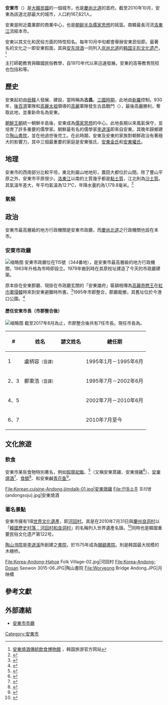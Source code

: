 {{About|韓國慶尚北道城市|中華民國、中華人民共和國舊市|丹东市}}
{{Infobox settlement
| name                    = 安東市
| settlement_type         = [[韩国行政区划|自治市]]
| translit_lang1          = [[韓語|韓語]]
| translit_lang1_type1    = [[韩字|韩字]]
| translit_lang1_info1    = 안동시
| translit_lang1_type2    = [[韩文汉字|韩文汉字]]
| translit_lang1_info2    = 安東市
| translit_lang1_type3    = {{nowrap|[[文化观光部2000年式|文化观光部2000年式]]}}
| translit_lang1_info3    = Andong-si
| translit_lang1_type4    = {{nowrap|[[馬科恩-賴肖爾表記法|馬科恩-賴肖爾表記法]]}}
| translit_lang1_info4    = Andong-si
| image_skyline           = A bird's eye view of the Hahoe Folk Village (4458648859).jpg
| image_caption           = [[河回村|河回村]]全景
| image_flag              = Flag of Andong.svg
| image_map               = North Gyeongsang-Andong.svg
| map_caption             = 安東市在韓國及慶尚北道的位置
| subdivision_type        = 國家
| subdivision_name        = {{ROK}}
| subdivision_type1       = [[朝鮮地區|地區]]
| subdivision_name1       = [[嶺南地方|嶺南地方]]
| subdivision_type2       = 省份
| subdivision_name2       = [[慶尚北道|慶尚北道]]
| parts_type              = 行政區劃
| parts                   = 1邑、13面、10[[行政洞|行政洞]]、43[[法定洞|法定洞]]
| area_total_km2          = 1,520.91
| population_total        = 156,972
| population_density_km2  = auto
| population_as_of        = 2021年
| population_blank1_title = 方言
| population_blank1       = [[慶尚方言|慶尚方言]]
| governing_body          = 榮州市政府
| leader_title            = 市長
| leader_name             = {{link-ko|权宁世 (1953年)|권영세 (1953년)|權寧世}}
| leader_party            = {{MPK}}
| leader_title1           = 國會議員
| leader_name1            = [[金亨東|金亨東]] （{{PPP}}）
| blank_name              = 市樹
| blank_info              = [[銀杏|銀杏]]
| blank1_name             = 市花
| blank1_info             = [[梅花|梅花]]
| blank2_name             = 市鳥
| blank2_info             = [[普通喜鵲|喜鵲]]
| area_code               = 054
}}

'''安東市'''（{{kor|諺=안동시|漢=安東市|羅=Andong-si|f=y|名=南}}）是[[大韓民國|大韓民國]]的一個城市，也是[[慶尚北道|慶尚北道]]的首府。截至2010年10月，安東為該道北部最大的城市，人口約167,821人。

安東是附近農業郡的商業中心，也是[[朝鲜半岛|朝鲜半岛]][[儒家思想|儒家思想]]的摇篮。南韓最長河流[[洛東江|洛東江]]流經本市。

安東以其文化和民俗方面的特性知名。每年10月中旬都會舉辦安東民俗節。最著名的文化之一即安東假面，其與[[安东烧酒|安东烧酒]]一同列入[[庆尚北道|庆尚北道]]的[[韩国无形文化遗产|韩国无形文化遗产]]。<ref name="安东烧酒">[http://big5chinese.visitkorea.or.kr/cht/SI/SI_CH_2_1_1_1.jsp?cid=333055 安東燒酒傳統飲食博物館] {{Wayback|url=http://big5chinese.visitkorea.or.kr/cht/SI/SI_CH_2_1_1_1.jsp?cid=333055 |date=20130909035059 }}，韩国旅游官方网站</ref>

{{Internal link helper/en|安東大學|Andong National University}}主打師範教育與韓國民俗教學，自1970年代以來迅速發展。安東的高等教育院校也包括{{Internal link helper/ko|安東科學大學|안동과학대학교}}和{{Internal link helper/ko|天主教上智大學|가톨릭상지대학교}}等。

== 歷史 ==
安東起初由[[辰韓|辰韓]]人發展、建設，當時稱為'''古昌'''。[[朝鲜三国时代|三國時期]]，此地由[[新罗|新羅]]控制。930年，[[後百濟|後百濟]]軍隊和[[高麗太祖|高麗太祖]]領導的[[高麗_(918年－1392年)|高麗]]軍隊發生古昌戰鬥（{{Lang|ko|고창전투}}），最後高麗勝利，奪取此地，並重新命名為安東。

[[朝鮮王朝|朝鮮王朝]]統一朝鮮半島後，安東成為[[儒家|儒家思想]]的中心。此地長期以來風氣保守，並培育了許多重要的儒學家。朝鮮最有名的儒學家[[李退溪|李退溪]]即來自安東。其晚年歸鄉建立[[陶山書院|陶山書院]]，並在他過世後完工。在此時期，安東及安東的家族對朝鮮政治有著極大的影響力，其中三個最重要的家庭是安東張氏、[[安東金氏|安東金氏]]和[[安東權氏|安東權氏]]。
==地理==
安東市的西南部分比較平坦，東北則屬山地地形，農田大都位於山間。除了豐山平原之外，安東市平原很少。[[洛東江|洛東江]]以南的土質幾乎都是[[黏土|黏土質]]，江北則為[[沙|沙土質]]。其氣溫年差大，年平均氣溫為12.1℃，年降水量約為1,179.8毫米。<ref>{{Cite web|url=http://www.andong.go.kr/andongCn/contents.do?mId=0103000000|title=地理位置|accessdate=2017-08-12|publisher=安东市|language=zh-CN}}</ref>

===氣候===
{{Weather box
|location = 安东市(1981−2010)
|metric first = Y
|single line = Y
|Jan high C = 3.6
|Feb high C = 6.4
|Mar high C = 11.8
|Apr high C = 19.4
|May high C = 24.2
|Jun high C = 27.4
|Jul high C = 29.0
|Aug high C = 29.8
|Sep high C = 25.5
|Oct high C = 20.3
|Nov high C = 12.8
|Dec high C = 6.0
|year high C = 18.0
|Jan mean C = −2.2
|Feb mean C = 0.2
|Mar mean C = 5.3
|Apr mean C = 12.2
|May mean C = 17.4
|Jun mean C = 21.4
|Jul mean C = 24.3
|Aug mean C = 24.8
|Sep mean C = 19.8
|Oct mean C = 13.2
|Nov mean C = 6.1
|Dec mean C = 0.0
|year mean C = 11.9
|Jan low C = −7.4
|Feb low C = −5.3
|Mar low C = −0.5
|Apr low C = 5.2
|May low C = 10.8
|Jun low C = 16.1
|Jul low C = 20.6
|Aug low C = 20.9
|Sep low C = 15.4
|Oct low C = 7.7
|Nov low C = 0.6
|Dec low C = −5.2
|year low C = 6.6
|Jan precipitation mm = 20.1
|Feb precipitation mm = 26.9
|Mar precipitation mm = 44.9
|Apr precipitation mm = 68.2
|May precipitation mm = 91.5
|Jun precipitation mm = 136.8
|Jul precipitation mm = 244.3
|Aug precipitation mm = 217.8
|Sep precipitation mm = 131.9
|Oct precipitation mm = 36.9
|Nov precipitation mm = 30.6
|Dec precipitation mm = 16.6
|year precipitation mm = 1066.4
|Jan humidity = 61.6
|Feb humidity = 60.1
|Mar humidity = 59.8
|Apr humidity = 56.7
|May humidity = 63.0
|Jun humidity = 71.3
|Jul humidity = 79.3
|Aug humidity = 78.6
|Sep humidity = 77.8
|Oct humidity = 73.3
|Nov humidity = 68.8
|Dec humidity = 64.4
|year humidity = 67.9
|unit precipitation days = 0.1 mm
|Jan precipitation days = 5.3
|Feb precipitation days = 5.8
|Mar precipitation days = 7.4
|Apr precipitation days = 7.9
|May precipitation days = 9.2
|Jun precipitation days = 10.1
|Jul precipitation days = 14.1
|Aug precipitation days = 13.2
|Sep precipitation days = 9.5
|Oct precipitation days = 5.9
|Nov precipitation days = 6.2
|Dec precipitation days = 5.4
|Jan sun = 185.4
|Feb sun = 183.0
|Mar sun = 200.6
|Apr sun = 218.7
|May sun = 224.5
|Jun sun = 190.4
|Jul sun = 148.9
|Aug sun = 167.1
|Sep sun = 150.9
|Oct sun = 181.7
|Nov sun = 164.7
|Dec sun = 177.8
|year sun = 2193.6
|source = Korea Meteorological Administration <ref name= KMA>{{cite web
|url=http://www.kma.go.kr/weather/climate/average_30years.jsp?yy_st=2011&stn=136&norm=M&x=25&y=13&obs=0&mm=5&dd=21
|publisher=Korea Meteorological Administration
|accessdate=2011-05-21
|title=평년값자료(1981−2010) 안동(136)
|archive-date=2016-12-21
|archive-url=https://web.archive.org/web/20161221235635/http://www.kma.go.kr/weather/climate/average_30years.jsp?yy_st=2011&stn=136&norm=M&x=25&y=13&obs=0&mm=5&dd=21
|dead-url=no
}}</ref>
|date=2011年5月
}}

== 政治 ==
安東市最高層級的地方行政機關是安東市政廳，而[[慶尚北道|慶尚北道]]之行政機關{{link-ko|慶尚北道廳|경상북도청}}也設在本市{{link-ko|丰川面|풍천면}}。

=== 安東市政廳 ===
[[File:Andong_City_Hall.JPG|缩略图]]
安東市政廳位在{{link-ko|退溪路 (安东市)|퇴계로 (안동시)|退溪路}}115號（{{Link-ko|明倫洞|명륜동 (안동시)}}344番地），是安東市最高層級的地方行政機關，1963年升格為市時即設立。1979年{{Internal link helper/en|安東大學|Andong National University|國立安東大學}}搬到{{Internal link helper/ko|龍上洞|용상동}}時在其原校址建造了今天的市政廳建築。

原本掛在安東郡廳、現掛在市政廳玄關的「安東雄府」匾額相傳為[[高麗恭愍王|高麗恭愍王]]在[[红巾军东征高丽|紅巾軍侵韓]]時來到安東避難時所書。<ref>{{Cite web |url=http://news.naver.com/main/read.nhn?mode=LSD&mid=sec&sid1=102&oid=001&aid=0000299183 |title=공민왕이 쓴 안동웅부 현판 |access-date=2017-08-12 |archive-date=2020-05-07 |archive-url=https://web.archive.org/web/20200507173136/https://news.naver.com/main/read.nhn?mode=LSD&mid=sec&sid1=102&oid=001&aid=0000299183 |dead-url=no }}</ref>1995年市郡整合，郡廳裁撤，其舊址位於今港口公園。<ref>{{Cite web |url=http://news.naver.com/main/read.nhn?mode=LSD&mid=sec&sid1=102&oid=088&aid=0000014817 |title=구 군청 자리에 공원 조성 |access-date=2017-08-12 |archive-date=2020-05-07 |archive-url=https://web.archive.org/web/20200507173139/https://news.naver.com/main/read.nhn?mode=LSD&mid=sec&sid1=102&oid=088&aid=0000014817 |dead-url=no }}</ref>

==== 歷任安東市長（市郡整合後） ====
[[File:2004년_6월_소방방재청_기획관리관_권영세.jpg|缩略图]]
截至2017年8月為止，市郡整合後共有7任市長。現任市長為{{link-ko|权宁世|권영세 (1953년)}}。
{| class="wikitable"
!#
!姓名
!諺文姓名
!總任期
|-
|1
|盧柄容<small>（音譯）</small>
|{{lang|ko|노병용}}
|1995年1月－1995年6月
|-
|2、3
|鄭東浩<small>（音譯）</small>
|{{lang|ko|김휘동}}
|1995年7月－2002年6月
|-
|4、5
|{{Internal link helper/ko|金暉東|김휘동}}
|{{lang|ko|김휘동}}
|2002年7月－2010年6月
|-
|6、7
|{{link-ko|权宁世 (1953年)|권영세 (1953년)|權寧世}}
|{{lang|ko|권영세}}
|2010年7月至今
|}

== 文化旅遊 ==
=== 飲食 ===
安東市某些食物特別著名，例如[[假祭祀飯|假祭祀飯]]、{{Internal link helper/ko|安東燉雞|안동찜닭}}<ref>{{Cite book|url=https://books.google.com.tw/books?id=zqKVBQAAQBAJ|author=余靄聯|date=2012-12-25|publisher=天峰文化|isbn=9789881846693|title=韓國好好玩|access-date=2017-08-14|archive-date=2017-08-14|archive-url=https://web.archive.org/web/20170814215905/https://books.google.com.tw/books?id=zqKVBQAAQBAJ|dead-url=no}}</ref>（又稱安東蒸雞、安東燒雞<ref>{{Cite web|url=http://talk.ltn.com.tw/article/breakingnews/2016411|title=宴會麵條與安東燒雞：食物與韓國政治嘉年華|accessdate=2017-08-14|author=何撒娜|date=2017-06-12|publisher=自由評論網|archive-date=2017-08-14|archive-url=https://web.archive.org/web/20170814174645/http://talk.ltn.com.tw/article/breakingnews/2016411|dead-url=no}}</ref>）、[[安東燒酒|安東燒酒]]<ref>{{Cite web|url=http://talk.ltn.com.tw/article/breakingnews/2097424|title=千杯、千杯、再千杯：韓國的燒酒 （一）|accessdate=2017-08-14|author=何撒娜|date=2017-06-12|publisher=自由評論網|archive-date=2017-08-14|archive-url=https://web.archive.org/web/20170814175005/http://talk.ltn.com.tw/article/breakingnews/2097424|dead-url=no}}</ref>、[[食醯|食醯]]<ref>{{Cite book|url=https://www.worldcat.org/oclc/53438376|author=李信徳|year=2001|publisher=柴田書店|isbn=4388058955|location=東京|title=韓国料理 : 伝統の味, 四季の味|oclc=53438376}}</ref>、和安東鹹[[鯖魚|青花鱼]]<ref>{{Cite web|url=http://www.hansik.org/cn/board.do?cmd=view&bbs_id=213&menu=PCN3020000&lang=cn&art_id=37610|title=韩国料理讲故事|accessdate=2017-08-14|author=|date=|publisher=|archive-date=2017-08-14|archive-url=https://web.archive.org/web/20170814220036/http://www.hansik.org/cn/board.do?cmd=view&bbs_id=213&menu=PCN3020000&lang=cn&art_id=37610|dead-url=no}}</ref>。<gallery mode="packed-hover">
File:Korean.cuisine-Andong.jjimdalk-01.jpg|安東燉雞
File:안동소주 호리병(andongsoju).jpg|安東燒酒
</gallery>

=== 著名景點 ===
安東市擁有1項[[世界文化遺產|世界文化遺產]]，即[[河回村|河回村]]。其是在2010年7月31日與[[慶州市|慶州]][[良洞村|良洞村]]以「[[韓國歷史村落：河回村和良洞村|韓國歷史村落：河回村和良洞村]]」的名稱列入世界遺產名錄。<ref>{{Cite web|url=http://whc.unesco.org/en/list/1324|title=Historic Villages of Korea: Hahoe and Yangdong|accessdate=2017-08-15|date=|publisher=UNESCO|language=en|archive-date=2018-12-26|archive-url=https://web.archive.org/web/20181226004045/http://whc.unesco.org/en/list/1324|dead-url=no}}</ref>同時也是韓國重要民俗文化遗产第122号。

[[陶山书院|陶山书院]]是[[李滉|李退溪]]所創建之[[書院|書院]]，於1575年成為[[书院#賜額書院|賜額書院]]。{{Internal link helper/ko|月映橋|월영교}}則是韩国最大规模的木栅桥。<gallery mode="packed-hover">
File:Korea-Andong-Hahoe Folk Village-02.jpg|河回村
File:Korea-Andong-Dosan Seowon 3015-06.JPG|陶山書院
File:Woryeong Bridge Andong.JPG|月映橋
</gallery>

==參考文獻==
{{reflist}}

==外部連結==
*[http://www.andong.go.kr/andongCn/main.do 安東市市廳]{{Wayback|url=http://www.andong.go.kr/andongCn/main.do |date=20181203111600 }}

{{慶尚北道行政區劃}}
{{DEFAULTSORT:Andong-si}}
[[Category:安東市|Category:安東市]]